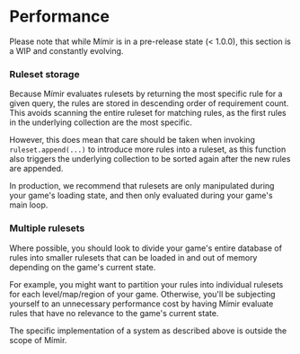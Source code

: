 
# Performance

<Callout type="warning">
Please note that while Mímir is in a pre-release state (< 1.0.0), this section is a WIP and constantly evolving.
</Callout>

### Ruleset storage

Because Mímir evaluates rulesets by returning the most specific rule for a given query, the rules are stored in descending order of requirement count. This avoids scanning the entire ruleset for matching rules, as the first rules in the underlying collection are the most specific.

However, this does mean that care should be taken when invoking `ruleset.append(...)` to introduce more rules into a ruleset, as this function also triggers the underlying collection to be sorted again after the new rules are appended.

<Callout type="info">
In production, we recommend that rulesets are only manipulated during your game's loading state, and then only evaluated during your game's main loop.
</Callout>

### Multiple rulesets

Where possible, you should look to divide your game's entire database of rules into smaller rulesets that can be loaded in and out of memory depending on the game's current state.

For example, you might want to partition your rules into individual rulesets for each level/map/region of your game. Otherwise, you'll be subjecting yourself to an unnecessary performance cost by having Mímir evaluate rules that have no relevance to the game's current state.

<Callout type="info">
The specific implementation of a system as described above is outside the scope of Mímir.
</Callout>
